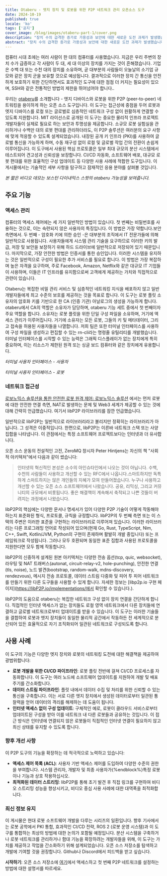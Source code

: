 ```yaml
---
title: Otaberu - 엣지 장치 및 로봇을 위한 P2P 네트워크 관리 오픈소스 도구
date: 2024-10-19
published: true
locale: 'ko'
tags: ['공지']
cover_image: /blog/images/otaberu-part-1/cover.png
description: "장치 수의 급격한 증가로 가용성과 보안에 대한 새로운 도전 과제가 발생했습니다. SSH 기반 PKI 제한 사항을 해결하는 안전한 장치 통신을 위한 더 효율적인 솔루션이 필요합니다. 로봇 에이전트 Otaberu는 최신 libP2P 표준 및 프로토콜을 사용하여 로봇을 위한 사용자 정의 PKI를 제공하여 이러한 문제를 해결합니다."
abstract: "장치 수의 급격한 증가로 가용성과 보안에 대한 새로운 도전 과제가 발생했습니다. SSH 기반 PKI 제한 사항을 해결하는 안전한 장치 통신을 위한 더 효율적인 솔루션이 필요합니다. 로봇 에이전트 Otaberu는 최신 libP2P 표준 및 프로토콜을 사용하여 로봇을 위한 사용자 정의 PKI를 제공하여 이러한 문제를 해결합니다."
---
```


컴퓨터 시대 초에는 여러 사람이 한 대의 컴퓨터를 사용했습니다. 지금은 우리 주변의 장치 수가 급증하고 각 사람이 두 대, 세 대 이상의 장치를 가지는 것이 흔해졌습니다. 기업은 수백 대 또는 수천 대의 장치를 소유하며, 곧 대부분의 사람들이 오늘날의 소기업 규모와 같은 장치 군을 보유할 것으로 예상됩니다. 결과적으로 이러한 장치 간 통신을 안전하게 보호하기 위한 간단하면서도 효과적인 도구에 대한 점점 더 커지는 필요성이 있으며, SSH와 같은 전통적인 방법의 제한을 뛰어넘어야 합니다..

우리는 [otaberu](https://github.com/airalab/otaberu)를 소개합니다 - 엣지 디바이스와 로봇을 위한 P2P (peer-to-peer) 네트워킹을 용이하게 하는 오픈 소스 도구입니다. 이 도구는 접근성에 중점을 두어 로봇과 엣지 디바이스를 로컬 또는 글로벌로 심층적인 네트워크 구성 없이 원활하게 연결할 수 있도록 지원합니다. MIT 라이선스로 공개된 이 도구는 중요한 물리적 인프라 프로젝트 개발자들이 실제로 필요로 하는 보안과 투명성을 제공합니다. 소규모 로봇 실험실을 관리하거나 수백만 대의 로봇 편대를 관리하더라도, 이 P2P 솔루션은 여러분의 요구 사항에 맞게 적응할 수 있도록 설계되었습니다. 내장된 공개 키 인프라 (PKI)를 사용하여 글로벌 통신을 가능하게 하며, 수동 재구성 없이 로컬 및 글로벌 작업 간의 전환이 손쉽게 이루어집니다. 이 도구에서 사용된 핵심 프로토콜은 일부 최대 규모의 분산 시스템에서 테스트되어 견고성과 신뢰성을 보장합니다. CI/CD 자동화, 소프트웨어 배포, 대규모 로봇 편대를 위한 효율적인 구성 업데이트 등 다양한 사용 사례에 적합한 도구입니다. 이 게시물에서는 기술적인 세부 사항을 탐구하고 잠재적인 응용 분야를 살펴볼 것입니다.

<YouTube id="https://www.youtube.com/watch?v=2ZKs4cWMLTE" posterQuality="max"/>

*본 짧은 비디오 데모는 보스턴 다이내믹스 스팟의 otaberu 가능성을 보여줍니다.*

## 주요 기능

### 액세스 관리

컴퓨터의 액세스 제어에는 세 가지 일반적인 방법이 있습니다. 첫 번째는 비밀번호를 사용하는 것으로, 이는 숙련되지 않은 사용자의 특징입니다. 이 방법은 가장 약합니다.보안 측면에서. 두 번째 - 암호화 키에 의한 승인 -은 대부분의 조직에서 IT 전문가들에 의해 일반적으로 사용됩니다. 사용자들에게 시스템 관리 기술을 요구하므로 이러한 키의 발급, 저장 및 보안을 보장하기 위해 하드 드라이브에 일반적으로 저장되어 있기 때문입니다. 마지막으로, 가장 안전한 방법은 인증서를 통한 승인입니다. 이러한 시스템을 유지하는 것은 일반적으로 구성이 필요한 추가 서비스를 필요로 합니다. 이 방법은 가장 복잡하며 높은 자격을 요구하며, 주로 Facebook, Amazon, Netflix와 같은 대규모 IT 기업들이 사용하며, 이들은 IT 인프라를 유지함으로써 고객에게 제공하는 가치와 직접적으로 관련이 있습니다.

Otaberu는 복잡한 비밀 관리 서비스 및 심층적인 네트워킹 지식을 배포하지 않고 일반 개발자들에게 최고 수준의 보호를 제공하는 것을 목표로 합니다. 이 도구는 로봇 플릿 소유자의 암호화 키를 기반으로 한 CA (인증 기관) 아날로그의 생성을 가능하게 합니다. otaberu에서 CA의 역할은 소유자가 담당하며, otaberu 기능 세트 중에서 첫 번째이자 주요 역할을 합니다. 소유자는 로봇 플릿을 위한 단일 구성 파일을 소유하며, 거기에 액세스 관리가 이루어집니다. 거기에 소유자는 모든 로봇, 그들의 키 및 메타데이터, 그리고 접속을 허용된 사용자들을 나열합니다. 저희 팀은 또한 터미널 인터페이스를 사용하여 구성 파일을 생성하고 편집할 수 있는 rn-cli라는 명령줄 유틸리티를 개발했습니다. 터미널 인터페이스를 시작할 수 있는 능력은 그래픽 디스플레이가 없는 장치에게 특히 중요하며, 이는 리소스가 제한된 원격 또는 싱글 보드 컴퓨터와 같은 장치에게 유용합니다.

<RbImage zoom src="/blog/images/otaberu-part-1/otaberu-tui-1.png" alt="Otaberu TUI 로봇 인터페이스" />  

*터미널 사용자 인터페이스 - 사용자*

<RbImage zoom src="/blog/images/otaberu-part-1/otaberu-tui-2.png" alt="Otaberu TUI 로봇 인터페이스" />  

*터미널 사용자 인터페이스 - 로봇*

### **네트워크  접근성**

[로보노믹스 솔루션을 통한 안전한 로봇 원격 제어: 로보노믹스 솔루션](https://robonomics.network/blog/secure-robotics-remote-control-via-web3/) 에서는 먼저 로봇에 대한 안전한 연결 측면, NAT로 발생하는 문제 및 Web3 세계가 제공할 수 있는 것에 대해 간략히 언급했습니다. 여기서 libP2P 라이브러리를 잠깐 언급했습니다.

일반적으로 libP2P는 일반적으로 라이브러리라고 불리지만 정확히는 라이브러리가 아닙니다. 그 성격은 이중적입니다. 한편으로, libP2P는 이른바 네트워크 스택 또는 사양 집합을 나타냅니다. 이 관점에서는 특정 소프트웨어 프로젝트보다는 인터넷과 더 유사합니다.

오픈 소스 운동의 전설적인 고전, ZeroMQ 창시자 Peter Hintjens는 자신의 책 "사회적 아키텍처"에서 다음과 같이 썼습니다:

> 인터넷의 혁신적인 본성은 소수의 아인슈타인에서 나오는 것이 아닙니다. 수백, 수천의 사람들이 사용하고 개선할 수 있는 RFC에서 나옵니다.스마트하지만 독특하게 스마트하지는 않은 개인들의 지혜가 모여 만들어졌습니다. 누구나 사용하고 개선할 수 있는 오픈 소스 소프트웨어에서 나왔습니다. 공유, 리믹싱, 그리고 커뮤니티의 규모에서 비롯됩니다. 좋은 해결책이 계속해서 축적되고 나쁜 것들이 버려지는 과정에서 나왔습니다.

libP2P의 핵심에는 다양한 문서나 명세서가 있어 다양한 P2P 기술이 어떻게 작동해야 하는지 표준화된 형식, 프로토콜, 규칙을 규정합니다. libP2P의 두 번째 측면 또는 이 스택의 주변은 이러한 표준을 구현하는 라이브러리로 이루어져 있습니다. 이러한 라이브러리는 다른 프로그래밍 언어로 작성되어 있으며(현재 Go, Rust, TypeScript, Nim, C++, Swift, Kotlin/JVM, Python의 구현이 존재하며 활발히 개발 중입니다) 또는 프레임워크로 작성됩니다. 그러나 모두 호환되며 동일한 표준 집합과 사용된 프로토콜을 지원한다면 모두 함께 작동합니다.

libP2P의 신중하게 설계된 원본 아키텍처는 다양한 전송 옵션(tcp, quic, websocket), 라우팅 및 NAT 트래버스(autonat, circuit-relay-v2, hole-punching), 안전한 연결(tls, noise), 노드 발견(bootstrap, random-walk, mdns-discovery, rendezvous), 메시지 전송 프로토콜, 데이터 스트림 다중화 및 피어 투 피어 네트워크를 만들기 위한 다른 도구들을 사용할 수 있게 합니다. 자세한 정보는 [libp2p.io 구현 페이지](https://libP2P.io/implementations/에서 확인할 수 있습니다.).

libP2P의 도움으로 otaberu는 복잡한 네트워크 구성 없이 장치 연결을 간단하게 합니다. 직접적인 인터넷 액세스가 없는 장치들도 로컬 영역 네트워크에서 다른 장치들에 연결하고 글로벌 네트워크로부터 업데이트를 받을 수 있습니다. 이 도구는 이러한 기술들을 결합하여 로봇과 엣지 장치들이 동일한 물리적 공간에서 작동하든 전 세계적으로 분산되어 있든 효율적으로 자기 조직화되어 일관된 네트워크로 구성되도록 합니다.

## 사용 사례

이 도구의 기능은 다양한 엣지 장치와 로봇의 네트워킹 도전에 대한 해결책을 제공하여 광범위합니다:

- **로봇 개발을 위한 CI/CD 파이프라인**: 로봇 플릿 전반에 걸쳐 CI/CD 프로세스를 자동화합니다. 이 도구는 여러 노드에 소프트웨어 업데이트를 지원하여 개발 및 배포 주기를 간소화합니다.
- **데이터 스트림 파이프라인**: 플릿 내에서 데이터 수집 및 처리를 위한 신뢰할 수 있는 통신을 구축합니다. 이는 서로 다른 엣지 장치에서 생성된 데이터로부터 일관된 통찰력을 얻어 데이터의 격리를 해제하는 데 도움이 됩니다.
- **인터넷 액세스 없이 구성 업데이트**: 구체적인 예로, 로봇이 클라우드 서비스로부터 업데이트된 구성을 받아 이를 네트워크 내 다른 로봇들과 공유하는 것입니다. 이 접근 방식은 인터넷에 연결되지 않은 로봇들이 직접적인 인터넷 연결이 필요하지 않고 최신 상태를 유지할 수 있도록 합니다.

### 향후 개선 사항

이 P2P 도구의 기능을 확장하는 데 적극적으로 노력하고 있습니다:

- **액세스 제어 목록 (ACL)**: 사용자 기반 액세스 제어를 도입하여 다양한 수준의 권한을 부여합니다. 시스템 관리자, 개발자 및 최종 사용자가\{%endblock%}특정 로봇이나 기능과 상호 작용하십시오.
- **최적화된 데이터 스트리밍**: libP2P를 통해 초기 발견 후 직접 링크를 구현하여 비디오 스트리밍 성능을 향상시키고, 비디오 중심 사용 사례에 대한 대역폭을 최적화합니다.

### 최신 정보 유지

이 게시물은 현대 로봇 소프트웨어 개발을 다루는 시리즈의 일환입니다. 향후 기사에서는 로봇 공학에서 PKI 통합, 효과적인 CI/CD 전략, ROS 2 (로봇 운영 시스템)과 이 도구를 통합하는 최상의 방법에 대한 논의가 포함될 예정입니다. 분산 시스템을 구축하거나 로봇 네트워크를 관리하거나 함대 기능을 확장하려는 개발자들을 위해, 이 도구는 가치를 제공하고 작업을 간소화하기 위해 설계되었습니다. 오픈 소스 저장소를 탐색하고 개발에 기여할 것을 권장합니다. Github나 Discord에서 피드백을 받고 싶습니다.

**시작하기**: 오픈 소스 저장소에 [여기](https://github.com/airalab/otaberu)에서 액세스하고 첫 번째 P2P 네트워크를 설정하는 방법에 대한 설명서를 따르세요.